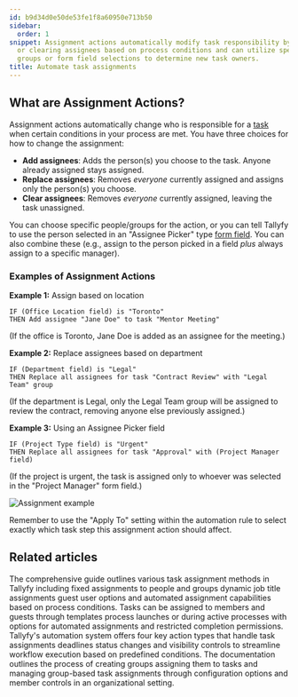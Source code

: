 ```yaml
---
id: b9d34d0e50de53fe1f8a60950e713b50
sidebar:
  order: 1
snippet: Assignment actions automatically modify task responsibility by adding replacing
  or clearing assignees based on process conditions and can utilize specific people
  groups or form field selections to determine new task owners.
title: Automate task assignments
---
```


## What are Assignment Actions?

Assignment actions automatically change who is responsible for a [task](/products/pro/tracking-and-tasks/tasks/) when certain conditions in your process are met. You have three choices for how to change the assignment:

- **Add assignees**: Adds the person(s) you choose to the task. Anyone already assigned stays assigned.
- **Replace assignees**: Removes *everyone* currently assigned and assigns only the person(s) you choose.
- **Clear assignees**: Removes *everyone* currently assigned, leaving the task unassigned.

You can choose specific people/groups for the action, or you can tell Tallyfy to use the person selected in an "Assignee Picker" type [form field](/products/pro/tracking-and-tasks/tasks/what-are-form-fields-in-tallyfy/). You can also combine these (e.g., assign to the person picked in a field *plus* always assign to a specific manager).

### Examples of Assignment Actions

**Example 1:** Assign based on location
```
IF (Office Location field) is "Toronto"
THEN Add assignee "Jane Doe" to task "Mentor Meeting"
```
(If the office is Toronto, Jane Doe is added as an assignee for the meeting.)

**Example 2:** Replace assignees based on department
```
IF (Department field) is "Legal"
THEN Replace all assignees for task "Contract Review" with "Legal Team" group
```
(If the department is Legal, only the Legal Team group will be assigned to review the contract, removing anyone else previously assigned.)

**Example 3:** Using an Assignee Picker field
```
IF (Project Type field) is "Urgent"
THEN Replace all assignees for task "Approval" with (Project Manager field)
```
(If the project is urgent, the task is assigned only to whoever was selected in the "Project Manager" form field.)

![Assignment example](https://screenshots.tallyfy.com/tallyfy%2Fpro%2Fdesktop-light-assignment-automation-example.png)

Remember to use the "Apply To" setting within the automation rule to select exactly which task step this assignment action should affect.


## Related articles
<CardGrid>
<LinkTitleCard header="<b>Edit Templates > Understanding assignment types</b>" href="/products/pro/documenting/templates/edit-templates/understanding-assignment-types/" > The comprehensive guide outlines various task assignment methods in Tallyfy including fixed assignments to people and groups dynamic job title assignments guest user options and automated assignment capabilities based on process conditions. </LinkTitleCard>
<LinkTitleCard header="<b>Edit Task > Assign members or guests after launching</b>" href="/products/pro/tracking-and-tasks/tasks/edit-task/how-can-i-assign-members-to-tasks-in-tallyfy/" > Tasks can be assigned to members and guests through templates process launches or during active processes with options for automated assignments and restricted completion permissions. </LinkTitleCard>
<LinkTitleCard header="<b>Automations > Actions</b>" href="/products/pro/documenting/templates/automations/actions/" > Tallyfy's automation system offers four key action types that handle task assignments deadlines status changes and visibility controls to streamline workflow execution based on predefined conditions. </LinkTitleCard>
<LinkTitleCard header="<b>Groups > Create and assign groups</b>" href="/products/pro/documenting/groups/how-to-manage-groups-and-assign-tasks-in-tallyfy/" > The documentation outlines the process of creating groups assigning them to tasks and managing group-based task assignments through configuration options and member controls in an organizational setting. </LinkTitleCard>
</CardGrid>